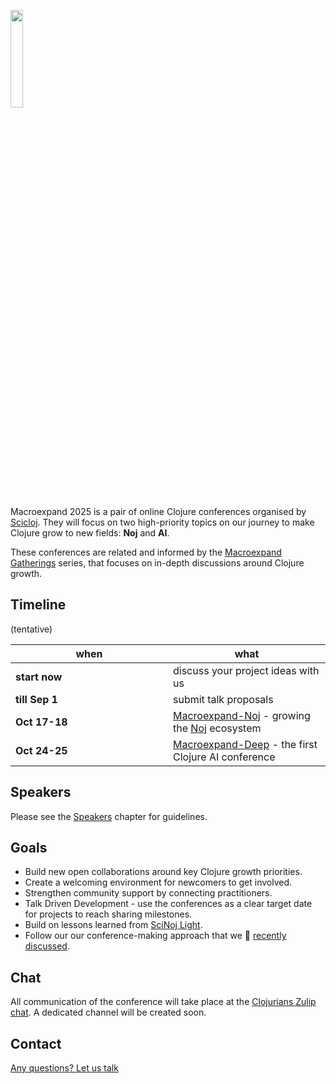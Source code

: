 ![](images/sci-cloj-logo-transparent.svg){width=20% fig-alt="Scicloj logo"}

Macroexpand 2025 is a pair of online Clojure conferences organised by [Scicloj](https://scicloj.github.io/). They will focus on two high-priority topics on our journey to make Clojure grow to new fields: **Noj** and **AI**.

These conferences are related and informed by the [Macroexpand Gatherings](https://scicloj.github.io/docs/community/groups/macroexpand/) series, that focuses on in-depth discussions around Clojure growth.

## Timeline
(tentative)

|when|what|
|-|-|
|**start now**|discuss your project ideas with us|
|**till Sep 1**|submit talk proposals|
|**Oct 17-18**|[Macroexpand-Noj](./macroexpand-noj.html) - growing the [Noj](https://scicloj.github.io/noj/) ecosystem|
|**Oct 24-25**|[Macroexpand-Deep](./macroexpand-deep.html) - the first Clojure AI conference|

## Speakers
Please see the [Speakers](./speakers.html) chapter for guidelines.

## Goals
* Build new open collaborations around key Clojure growth priorities.
* Create a welcoming environment for newcomers to get involved.
* Strengthen community support by connecting practitioners.
* Talk Driven Development - use the conferences as a clear target date for projects to reach sharing milestones.
* Build on lessons learned from [SciNoj Light](https://scicloj.github.io/scinoj-light-1/).
* Follow our our conference-making approach that we 🎥 [recently discussed](https://www.youtube.com/watch?v=n6ICeRyXHsI).

## Chat
All communication of the conference will take place at the [Clojurians Zulip chat](https://scicloj.github.io/docs/community/chat/). A dedicated channel will be created soon.

## Contact
<a class="btn btn-info btn-lg px-4 mb-2 rounded" href="https://scicloj.github.io/docs/community/contact/" role="button">Any questions? Let us talk</a>
